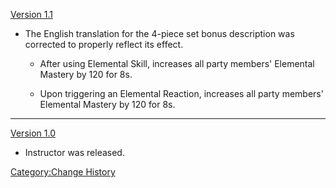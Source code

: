 [[Version 1.1]]
* The English translation for the 4-piece set bonus description was corrected to properly reflect its effect.
** {{Color|Old description:}} After using Elemental Skill, increases all party members' Elemental Mastery by 120 for 8s.
** {{Color|New description:}} Upon triggering an Elemental Reaction, increases all party members' Elemental Mastery by 120 for 8s.
----
[[Version 1.0]]
* Instructor was released.
<noinclude>[[Category:Change History]]</noinclude>